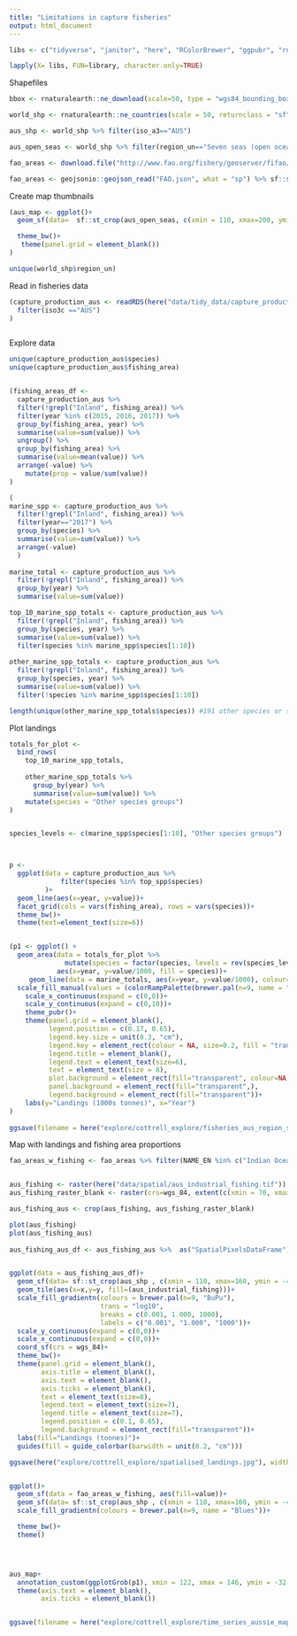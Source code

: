 ```yaml
---
title: "Limitations in capture fisheries"
output: html_document
---
```



```r
libs <- c("tidyverse", "janitor", "here", "RColorBrewer", "ggpubr", "rnaturalearth", "zoo", "geojsonio", "sf", "rmapshaper")

lapply(X= libs, FUN=library, character.only=TRUE)

```


Shapefiles
```r

bbox <- rnaturalearth::ne_download(scale=50, type = "wgs84_bounding_box",  category = "physical" , returnclass = "sf")

world_shp <- rnaturalearth::ne_countries(scale = 50, returnclass = "sf")

aus_shp <- world_shp %>% filter(iso_a3=="AUS")

aus_open_seas <- world_shp %>% filter(region_un=="Seven seas (open ocean)" | iso_a3=="AUS")

fao_areas <- download.file("http://www.fao.org/fishery/geoserver/fifao/ows?service=WFS&request=GetFeature&version=1.0.0&typeName=fifao:FAO_AREAS_CWP&outputFormat=json", dest="FAO.json")

fao_areas <- geojsonio::geojson_read("FAO.json", what = "sp") %>% sf::st_as_sf() %>% rmapshaper::ms_simplify()


```

Create map thumbnails
```r


(aus_map <- ggplot()+
  geom_sf(data=  sf::st_crop(aus_open_seas, c(xmin = 110, xmax=200, ymin = -42, ymax=-7)), fill="grey90", colour=NA)+

  theme_bw()+
   theme(panel.grid = element_blank())
)

unique(world_shp$region_un)

```

Read in fisheries data
```r

(capture_production_aus <- readRDS(here("data/tidy_data/capture_production_tidy.rds")) %>% 
  filter(iso3c =="AUS")
)



```



Explore data
```r
unique(capture_production_aus$species)
unique(capture_production_aus$fishing_area)


(fishing_areas_df <- 
  capture_production_aus %>% 
  filter(!grepl("Inland", fishing_area)) %>% 
  filter(year %in% c(2015, 2016, 2017)) %>% 
  group_by(fishing_area, year) %>% 
  summarise(value=sum(value)) %>% 
  ungroup() %>% 
  group_by(fishing_area) %>% 
  summarise(value=mean(value)) %>% 
  arrange(-value) %>% 
    mutate(prop = value/sum(value))
)

(
marine_spp <- capture_production_aus %>% 
  filter(!grepl("Inland", fishing_area)) %>% 
  filter(year=="2017") %>% 
  group_by(species) %>% 
  summarise(value=sum(value)) %>% 
  arrange(-value)
  )
  
marine_total <- capture_production_aus %>% 
  filter(!grepl("Inland", fishing_area)) %>% 
  group_by(year) %>% 
  summarise(value=sum(value))

top_10_marine_spp_totals <- capture_production_aus %>% 
  filter(!grepl("Inland", fishing_area)) %>% 
  group_by(species, year) %>% 
  summarise(value=sum(value)) %>% 
  filter(species %in% marine_spp$species[1:10])
  
other_marine_spp_totals <- capture_production_aus %>% 
  filter(!grepl("Inland", fishing_area)) %>% 
  group_by(species, year) %>% 
  summarise(value=sum(value)) %>% 
  filter(!species %in% marine_spp$species[1:10]) 

length(unique(other_marine_spp_totals$species)) #191 other species or species groups make up the surplus
```


Plot landings
```r
totals_for_plot <- 
  bind_rows(
    top_10_marine_spp_totals,
    
    other_marine_spp_totals %>% 
      group_by(year) %>% 
      summarise(value=sum(value)) %>% 
    mutate(species = "Other species groups")
)


species_levels <- c(marine_spp$species[1:10], "Other species groups")



p <- 
  ggplot(data = capture_production_aus %>%  
             filter(species %in% top_spp$species)
         )+
  geom_line(aes(x=year, y=value))+
  facet_grid(cols = vars(fishing_area), rows = vars(species))+
  theme_bw()+
  theme(text=element_text(size=6))


(p1 <- ggplot() +
  geom_area(data = totals_for_plot %>% 
              mutate(species = factor(species, levels = rev(species_levels))), 
            aes(x=year, y=value/1000, fill = species))+
     geom_line(data = marine_totals, aes(x=year, y=value/1000), colour="grey80", linetype=1)+
  scale_fill_manual(values = (colorRampPalette(brewer.pal(n=9, name = "YlGnBu"))(11)))+
    scale_x_continuous(expand = c(0,0))+
    scale_y_continuous(expand = c(0,10))+
    theme_pubr()+
    theme(panel.grid = element_blank(),
          legend.position = c(0.17, 0.65),
          legend.key.size = unit(0.3, "cm"),
          legend.key = element_rect(colour = NA, size=0.2, fill = "transparent"),
          legend.title = element_blank(),
          legend.text = element_text(size=6),
          text = element_text(size = 8),
          plot.background = element_rect(fill="transparent", colour=NA),
          panel.background = element_rect(fill="transparent",),
          legend.background = element_rect(fill="transparent"))+
    labs(y="Landings (1000s tonnes)", x="Year")
)
  
ggsave(filename = here("explore/cottrell_explore/fisheries_aus_region_species.jpg"), device="jpg", dpi = 600, height = 28, width = 30, units="cm")
```


Map with landings and fishing area proportions

```r

fao_areas_w_fishing <- fao_areas %>% filter(NAME_EN %in% c("Indian Ocean, Eastern", "Pacific, Southwest", "Pacific, Western Central",  "Indian Ocean, Antarctic")) %>% left_join(fishing_areas, by=c("NAME_EN" = "fishing_area")) 


aus_fishing <- raster(here("data/spatial/aus_industrial_fishing.tif")) 
aus_fishing_raster_blank <- raster(crs=wgs_84, extent(c(xmin = 70, xmax = 180, ymin=-60, ymax=18))) 

aus_fishing_aus <- crop(aus_fishing, aus_fishing_raster_blank)

plot(aus_fishing)
plot(aus_fishing_aus)
  
aus_fishing_aus_df <- aus_fishing_aus %>%  as("SpatialPixelsDataFrame") %>% data.frame()


ggplot(data = aus_fishing_aus_df)+
  geom_sf(data= sf::st_crop(aus_shp , c(xmin = 110, xmax=160, ymin = -42, ymax=-7)), fill="grey90", colour="black", size=0.1)+
  geom_tile(aes(x=x,y=y, fill=(aus_industrial_fishing)))+
  scale_fill_gradientn(colours = brewer.pal(n=9, "BuPu"),
                       trans = "log10",
                       breaks = c(0.001, 1.000, 1000),
                       labels = c("0.001", "1.000", "1000"))+
  scale_y_continuous(expand = c(0,0))+
  scale_x_continuous(expand = c(0,0))+
  coord_sf(crs = wgs_84)+
  theme_bw()+
  theme(panel.grid = element_blank(),
        axis.title = element_blank(),
        axis.text = element_blank(),
        axis.ticks = element_blank(),
        text = element_text(size=8),
        legend.text = element_text(size=7),
        legend.title = element_text(size=7),
        legend.position = c(0.1, 0.65),
        legend.background = element_rect(fill="transparent"))+
  labs(fill="Landings (tonnes)")+
  guides(fill = guide_colorbar(barwidth = unit(0.2, "cm")))

ggsave(here("explore/cottrell_explore/spatialised_landings.jpg"), width = 8, height = 6, units = "cm")


ggplot()+
  geom_sf(data = fao_areas_w_fishing, aes(fill=value))+
  geom_sf(data= sf::st_crop(aus_shp , c(xmin = 110, xmax=160, ymin = -42, ymax=-7)), fill="lemonchiffon2", colour=NA)+
  scale_fill_gradientn(colours = brewer.pal(n=9, name = "Blues"))+

  theme_bw()+
  theme()




aus_map+
  annotation_custom(ggplotGrob(p1), xmin = 122, xmax = 146, ymin = -32.5, ymax = -18)+
  theme(axis.text = element_blank(),
        axis.ticks = element_blank())


ggsave(filename = here("explore/cottrell_explore/time_series_aussie_map.jpg"), device="jpg", dpi=600, width = 18, height = 18, units = "cm")


```


